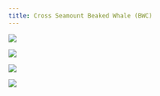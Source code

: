 ```yaml
---
title: Cross Seamount Beaked Whale (BWC)
---
```


![](images/049/049_01.PNG){fig-align="left"}

![](images/049/049_02.PNG){fig-align="left"}

![](images/049/049_03.PNG){fig-align="left"}

![](images/049/049_04.PNG){fig-align="left"}
